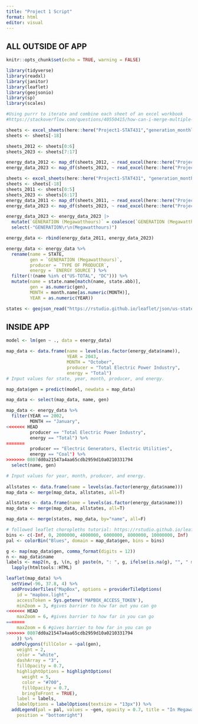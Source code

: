 ```yaml
---
title: "Project 1 Script"
format: html
editor: visual
---
```


## ALL OUTSIDE OF APP

```r
knitr::opts_chunk$set(echo = TRUE, warning = FALSE)
```

```r
library(tidyverse)
library(readxl)
library(janitor)
library(leaflet)
library(geojsonio)
library(sp)
library(scales)
```

```r
#Using purrr to iterate and combine each sheet of an excel workbook
#https://stackoverflow.com/questions/40550415/how-can-i-merge-multiple-sheets-of-an-excel-workbook-in-r

sheets <- excel_sheets(here::here("Project1-STAT431","generation_monthly.xlsx"))
sheets <- sheets[-18]

sheets_2012 <- sheets[0:6]
sheets_2023 <- sheets[7:17]

energy_data_2012 <- map_df(sheets_2012, ~ read_excel(here::here("Project1-STAT431", "generation_monthly.xlsx"), sheet = .x))
energy_data_2023 <- map_df(sheets_2023, ~ read_excel(here::here("Project1-STAT431", "generation_monthly.xlsx"), sheet = .x, skip = 4))
```

```r
sheets <- excel_sheets(here::here("Project1-STAT431", "generation_monthly.xlsx"))
sheets <- sheets[-18]
sheets_2011 <- sheets[0:5]
sheets_2023 <- sheets[6:17]
energy_data_2011 <- map_df(sheets_2011, ~ read_excel(here::here("Project1-STAT431", "generation_monthly.xlsx"), sheet = .x))
energy_data_2023 <- map_df(sheets_2023, ~ read_excel(here::here("Project1-STAT431", "generation_monthly.xlsx"), sheet = .x, skip = 4))

energy_data_2023 <- energy_data_2023 |>
  mutate(`GENERATION (Megawatthours)` = coalesce(`GENERATION (Megawatthours)`, `GENERATION\r\n(Megawatthours)`)) |>
  select(-"GENERATION\r\n(Megawatthours)")

energy_data <- rbind(energy_data_2011, energy_data_2023)
```


```r
energy_data <- energy_data %>%
  rename(name = STATE, 
         gen = `GENERATION (Megawatthours)`, 
         producer = `TYPE OF PRODUCER`,
         energy = `ENERGY SOURCE`) %>%
  filter(!(name %in% c("US-TOTAL", "DC"))) %>%
  mutate(name = state.name[match(name, state.abb)],
         gen = as.numeric(gen),
         MONTH = month.name[as.numeric(MONTH)],
         YEAR = as.numeric(YEAR)) 
```

```r
states <- geojson_read("https://rstudio.github.io/leaflet/json/us-states.geojson", what = "sp")
```

## INSIDE APP

```r
model <- lm(gen ~ ., data = energy_data)

map_data <- data.frame(name = levels(as.factor(energy_data$name)), 
                       YEAR = 2043, 
                       MONTH = "October",
                       producer = "Total Electric Power Industry",
                       energy = "Total") 
# Input values for state, year, month, producer, and energy. 

map_data$gen = predict(model, newdata = map_data)

map_data <- select(map_data, name, gen)
```

```r
map_data <- energy_data %>%
  filter(YEAR == 2002, 
         MONTH == "January", 
<<<<<<< HEAD
         producer == "Total Electric Power Industry", 
         energy == "Total") %>%
=======
         producer == "Electric Generators, Electric Utilities", 
         energy == "Coal") %>%
>>>>>>> 0807dd0a21547a4aa65cdb2959d10a0210331794
  select(name, gen)

# Input values for year, month, producer, and energy. 
  
allstates <- data.frame(name = levels(as.factor(energy_data$name))) 
map_data <- merge(map_data, allstates, all=T)
```

```r
allstates <- data.frame(name = levels(as.factor(energy_data$name))) 
map_data <- merge(map_data, allstates, all=T)

map_data <- merge(states, map_data, by="name", all=F)
```

```r
# followed leaflet choropleths tutorial: https://rstudio.github.io/leaflet/choropleths.html
bins <- c(-Inf, 0, 2000000, 4000000, 6000000, 8000000, 10000000, Inf)
pal <- colorBin("Blues", domain = map_data$gen, bins = bins)

g <- map(map_data$gen, comma_format(digits = 12))
n <- map_data$name
labels <- map2(n, g, \(n, g) paste(n, ": ", g, ifelse(is.na(g), "", " megawatthours"), sep="")) %>%
  lapply(htmltools::HTML)

leaflet(map_data) %>%
  setView(-96, 37.8, 4) %>%
  addProviderTiles("MapBox", options = providerTileOptions(
    id = "mapbox.light",
    accessToken = Sys.getenv('MAPBOX_ACCESS_TOKEN'),
    minZoom = 3, #gives barrier to how far out you can go
<<<<<<< HEAD
    maxZoom = 6, #gives barrier to how far in you can go
=======
    maxZoom = 6 #gives barrier to how far in you can go
>>>>>>> 0807dd0a21547a4aa65cdb2959d10a0210331794
    )) %>%
  addPolygons(fillColor = ~pal(gen),
    weight = 2,
    color = "white",
    dashArray = "3",
    fillOpacity = 0.7,
    highlightOptions = highlightOptions(
      weight = 5,
      color = "#700",
      fillOpacity = 0.7,
      bringToFront = TRUE),
    label = labels,
    labelOptions = labelOptions(textsize = "13px")) %>% 
  addLegend(pal = pal, values = ~gen, opacity = 0.7, title = "In Megawatthours",
    position = "bottomright")
```
